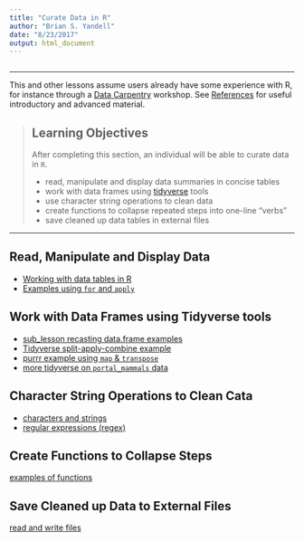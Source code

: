 ```yaml
---
title: "Curate Data in R"
author: "Brian S. Yandell"
date: "8/23/2017"
output: html_document
---
```


```r
```

------------

This and other lessons assume users already have some experience with R, for instance through a [Data Carpentry](http://kbroman.org/datacarpentry_R_2017-01-10/) workshop. See [References](reference.md) for useful introductory and advanced material.

> ## Learning Objectives
>
> After completing this section, an individual will be able to curate data in `R`.
>
> * read, manipulate and display data summaries in concise tables
> * work with data frames using [tidyverse](http://tidyverse.org/) tools
> * use character string operations to clean data
> * create functions to collapse repeated steps into one-line "verbs"
> * save cleaned up data tables in external files

------------

## Read, Manipulate and Display Data

* [Working with data tables in R](curate/data_tables.html)
* [Examples using `for` and `apply`](curate/applyExample.html)

## Work with Data Frames using Tidyverse tools

* [sub_lesson recasting data.frame examples](curate/intro_dplyr.html)
* [Tidyverse split-apply-combine example](curate/tidyverse.html)
* [purrr example using `map` & `transpose`](purrr.html)
* [more tidyverse on `portal_mammals` data](species.html)

## Character String Operations to Clean Cata

* [characters and strings](curate/string.html)
* [regular expressions (regex)](curate/regex.html)

## Create Functions to Collapse Steps

[examples of functions](curate/function.html)

## Save Cleaned up Data to External Files

[read and write files](curate/file.html)

